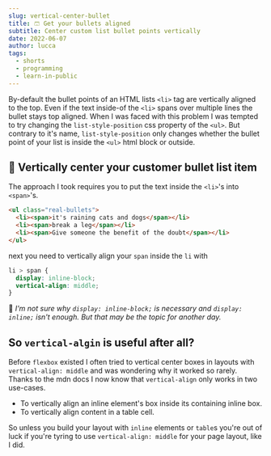 ```yaml
---
slug: vertical-center-bullet
title: 🩳 Get your bullets aligned
subtitle: Center custom list bullet points vertically
date: 2022-06-07
author: lucca
tags:
  - shorts
  - programming
  - learn-in-public
---
```


By-default the bullet points of an HTML lists `<li>` tag are vertically aligned to the top.
Even if the text inside-of the `<li>` spans over multiple lines the bullet stays top aligned.
When I was faced with this problem I was tempted to try changing the `list-style-position` css property of the `<ul>`.
But contrary to it's name, `list-style-position` only changes whether the bullet point of your list is inside
the `<ul>` html block or outside.

## 🔫 Vertically center your customer bullet list item

The approach I took requires you to put the text inside the `<li>`'s into `<span>`'s.

```html
<ul class="real-bullets">
  <li><span>it's raining cats and dogs</span></li>
  <li><span>break a leg</span></li>
  <li><span>Give someone the benefit of the doubt</span></li>
</ul>
```

next you need to vertically align your `span` inside the `li` with

```css
li > span {
  display: inline-block;
  vertical-align: middle;
}
```

🤔 *I'm not sure why `display: inline-block;` is necessary and `display: inline;` isn't enough. But that may be the topic for another day.*

<CodeSandbox embedURL="https://codesandbox.io/embed/vertical-centered-bullet-points-tqrdge?fontsize=14&hidenavigation=1&theme=dark"/>

## So `vertical-algin` is useful after all?
Before `flexbox` existed I often tried to vertical center boxes in layouts with `vertical-align: middle` and was wondering why it worked so rarely.
Thanks to the <Link url="https://developer.mozilla.org/en-US/docs/Web/CSS/vertical-align">mdn docs</Link> I now know that `vertical-align` only works in two use-cases.

* To vertically align an inline element's box inside its containing inline box.
* To vertically align content in a table cell.

So unless you build your layout with `inline` elements or `table`s you're out of luck if you're tyring to use `vertical-align: middle` for your page layout, like I did.















